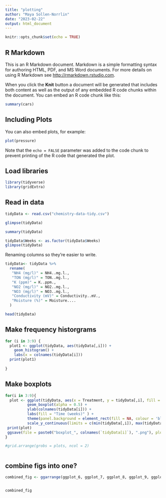 ```yaml
---
title: "plotting"
author: "Maya Sollen-Norrlin"
date: "2023-02-22"
output: html_document
---
```


```r
knitr::opts_chunk$set(echo = TRUE)
```

## R Markdown

This is an R Markdown document. Markdown is a simple formatting syntax for authoring HTML, PDF, and MS Word documents. For more details on using R Markdown see <http://rmarkdown.rstudio.com>.

When you click the **Knit** button a document will be generated that includes both content as well as the output of any embedded R code chunks within the document. You can embed an R code chunk like this:

```r
summary(cars)
```

## Including Plots

You can also embed plots, for example:

```r
plot(pressure)
```

Note that the `echo = FALSE` parameter was added to the code chunk to prevent printing of the R code that generated the plot.


## Load libraries
```r
library(tidyverse)
library(gridExtra)

```

## Read in data
```r

tidyData <- read.csv("chemistry-data-tidy.csv")

```

```r
glimpse(tidyData)

```
```r

summary(tidyData)

```
```r
tidyData$Weeks <- as.factor(tidyData$Weeks)
glimpse(tidyData)
```
 
Renaming columns so they're easier to write.
```r

tidyData<- tidyData %>% 
  rename(
   "NH4 (mg/l)" = NH4..mg.l.,
   "TON (mg/l)" = TON..mg.l.,
   "K (ppm)" = K..ppm.,
   "NO2 (mg/l)" = NO2..mg.l.,
   "NO3 (mg/l)" = NO3..mg.l.,
   "Conductivity (mV)" = Conductivity..mV.,
   "Moisture (%)" = Moisture....
  )

head(tidyData)


```


## Make frequency historgrams
```r

for (i in 3:9) {
  plot1 <- ggplot(tidyData, aes(tidyData[,i])) +
    geom_histogram() +
    labs(x = colnames(tidyData[i]))
  print(plot1)
  
}
```


## Make boxplots
```r

for(i in 3:9){
  plot <- ggplot(tidyData, aes(x = Treatment, y = tidyData[,i], fill = Weeks)) +
          geom_boxplot(alpha = 0.5) + 
          ylab(colnames(tidyData[i])) +
          labs(fill = "Time (weeks)" ) +
          theme(panel.background = element_rect(fill = NA, colour = 'black')) +
          scale_y_continuous(limits = c(min(tidyData[,i]), max(tidyData[,i])))
 print(plot)
 ggsave(file = paste0("boxplot_", colnames(`tidyData[i]`), ".png"), plot = plot)
}

#grid.arrange(grobs = plots, ncol = 2)

```
 
```r


```

## combine figs into one?
```r


combined_fig <- ggarrange(ggplot_6, ggplot_7, ggplot_8, ggplot_9, ggplot_10, ggplot_11, ggplot_12, common.legend = TRUE, legend = "bottom")


combined_fig
 
 
``` 


##
```r


```


```r




```